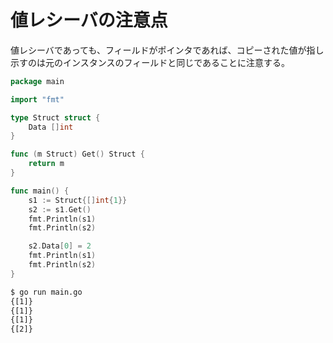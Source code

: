 # 値レシーバの注意点

値レシーバであっても、フィールドがポインタであれば、コピーされた値が指し示すのは元のインスタンスのフィールドと同じであることに注意する。

```go filename="main.go" showLineNumbers
package main

import "fmt"

type Struct struct {
	Data []int
}

func (m Struct) Get() Struct {
	return m
}

func main() {
	s1 := Struct{[]int{1}}
	s2 := s1.Get()
	fmt.Println(s1)
	fmt.Println(s2)

	s2.Data[0] = 2
	fmt.Println(s1)
	fmt.Println(s2)
}

```

```sh
$ go run main.go
{[1]}
{[1]}
{[1]}
{[2]}
```
